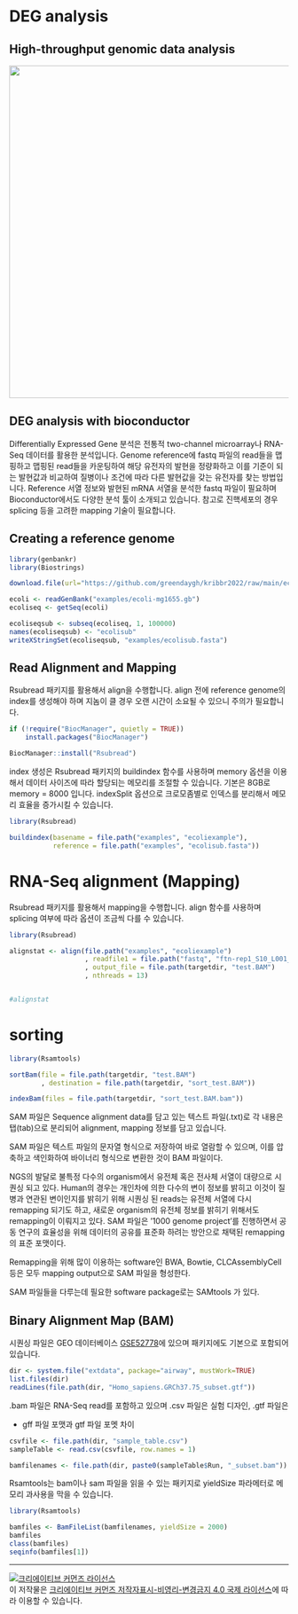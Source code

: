 # DEG analysis

## High-throughput genomic data analysis


![](images/12/htanalysis.png){width=600}


## DEG analysis with bioconductor

Differentially Expressed Gene 분석은 전통적 two-channel microarray나 RNA-Seq 데이터를 활용한 분석입니다. Genome reference에 fastq 파일의 read들을 맵핑하고 맵핑된 read들을 카운팅하여 해당 유전자의 발현을 정량화하고 이를 기준이 되는 발현값과 비교하여 질병이나 조건에 따라 다른 발현값을 갖는 유전자를 찾는 방법입니다. Reference 서열 정보와 발현된 mRNA 서열을 분석한 fastq 파일이 필요하며 Bioconductor에서도 다양한 분석 툴이 소개되고 있습니다. 참고로 진핵세포의 경우 splicing 등을 고려한 mapping 기술이 필요합니다. 


## Creating a reference genome


```r
library(genbankr)
library(Biostrings)

download.file(url="https://github.com/greendaygh/kribbr2022/raw/main/ecoli-mg1655.gb", destfile="examples/ecoli-mg1655.gb")

ecoli <- readGenBank("examples/ecoli-mg1655.gb")
ecoliseq <- getSeq(ecoli)

ecoliseqsub <- subseq(ecoliseq, 1, 100000)
names(ecoliseqsub) <- "ecolisub"
writeXStringSet(ecoliseqsub, "examples/ecolisub.fasta")

```



## Read Alignment and Mapping 

Rsubread 패키지를 활용해서 align을 수행합니다. align 전에 reference genome의 index를 생성해야 하며 지놈이 클 경우 오랜 시간이 소요될 수 있으니 주의가 필요합니다.

```r
if (!require("BiocManager", quietly = TRUE))
    install.packages("BiocManager")

BiocManager::install("Rsubread")
```


index 생성은 Rsubread 패키지의 buildindex 함수를 사용하며 memory 옵션을 이용해서 데이터 사이즈에 따라 할당되는 메모리를 조절할 수 있습니다. 기본은 8GB로 memory = 8000 입니다. indexSplit 옵션으로 크로모좀별로 인덱스를 분리해서 메모리 효율을 증가시킬 수 있습니다.  

```r
library(Rsubread)

buildindex(basename = file.path("examples", "ecoliexample"), 
           reference = file.path("examples", "ecolisub.fasta"))
```

# RNA-Seq alignment (Mapping)

Rsubread 패키지를 활용해서 mapping을 수행합니다. align 함수를 사용하며 splicing 여부에 따라 옵션이 조금씩 다를 수 있습니다. 


```r
library(Rsubread)

alignstat <- align(file.path("examples", "ecoliexample")
                   , readfile1 = file.path("fastq", "ftn-rep1_S10_L001_R1_001.fastq.gz")
                   , output_file = file.path(targetdir, "test.BAM")
                   , nthreads = 13)


#alignstat

```



# sorting


```r

library(Rsamtools)

sortBam(file = file.path(targetdir, "test.BAM")
        , destination = file.path(targetdir, "sort_test.BAM"))

indexBam(files = file.path(targetdir, "sort_test.BAM.bam"))

```



SAM 파일은 Sequence alignment data를 담고 있는 텍스트 파일(.txt)로 각 내용은 탭(tab)으로 분리되어 alignment, mapping 정보를 담고 있습니다. 


SAM 파일은 텍스트 파일의 문자열 형식으로 저장하여 바로 열람할 수 있으며, 이를 압축하고 색인화하여 바이너리 형식으로 변환한 것이 BAM 파일이다.

NGS의 발달로 불특정 다수의 organism에서 유전체 혹은 전사체 서열이 대량으로 시퀀싱 되고 있다. Human의 경우는 개인차에 의한 다수의 변이 정보를 밝히고 이것이 질병과 연관된 변이인지를 밝히기 위해 시퀀싱 된 reads는 유전체 서열에 다시 remapping 되기도 하고, 새로운 organism의 유전체 정보를 밝히기 위해서도 remapping이 이뤄지고 있다. SAM 파일은 '1000 genome project'를 진행하면서 공동 연구의 효율성을 위해 데이터의 공유를 표준화 하려는 방안으로 채택된 remapping의 표준 포맷이다.

Remapping을 위해 많이 이용하는 software인 BWA, Bowtie, CLCAssemblyCell 등은 모두 mapping output으로 SAM 파일을 형성한다.

SAM 파일들을 다루는데 필요한 software package로는 SAMtools 가 있다.



## Binary Alignment Map (BAM) 

시퀀싱 파일은 GEO 데이터베이스 [GSE52778](https://www.ncbi.nlm.nih.gov/geo/query/acc.cgi?acc=GSE52778)에 있으며 패키지에도 기본으로 포함되어 있습니다. 

```r

dir <- system.file("extdata", package="airway", mustWork=TRUE)
list.files(dir)
readLines(file.path(dir, "Homo_sapiens.GRCh37.75_subset.gtf"))

```

.bam 파일은 RNA-Seq read를 포함하고 있으며 .csv 파일은 실험 디자인, .gtf 파일은 

- gff 파일 포맷과 gtf 파일 포멧 차이


```r

csvfile <- file.path(dir, "sample_table.csv")
sampleTable <- read.csv(csvfile, row.names = 1)

bamfilenames <- file.path(dir, paste0(sampleTable$Run, "_subset.bam"))


```

Rsamtools는 bam이나 sam 파일을 읽을 수 있는 패키지로 yieldSize 파라메터로 메모리 과사용을 막을 수 있습니다. 

```r
library(Rsamtools)

bamfiles <- BamFileList(bamfilenames, yieldSize = 2000)
bamfiles
class(bamfiles)
seqinfo(bamfiles[1])


```



---


<a rel="license" href="http://creativecommons.org/licenses/by-nc-nd/4.0/"><img alt="크리에이티브 커먼즈 라이선스" style="border-width:0" src="https://i.creativecommons.org/l/by-nc-nd/4.0/88x31.png" /></a><br />이 저작물은 <a rel="license" href="http://creativecommons.org/licenses/by-nc-nd/4.0/">크리에이티브 커먼즈 저작자표시-비영리-변경금지 4.0 국제 라이선스</a>에 따라 이용할 수 있습니다.

